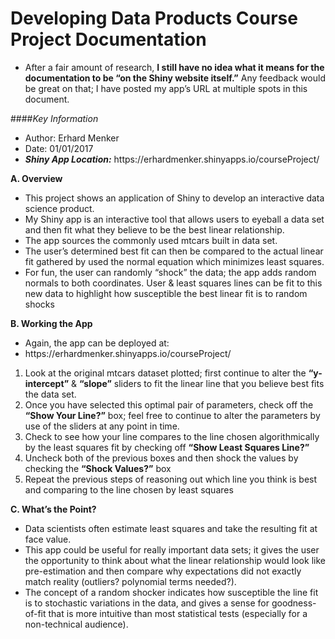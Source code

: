 Developing Data Products Course Project Documentation
===========================================================

- After a fair amount of research, **I still have no idea what it means for the documentation to be "on the Shiny website itself."** Any feedback would be great on that; I have posted my app's URL at multiple spots in this document. 

####*Key Information*

- Author: Erhard Menker
- Date: 01/01/2017
- ***Shiny App Location:*** https://erhardmenker.shinyapps.io/courseProject/

**A. Overview**

- This project shows an application of Shiny to develop an interactive data science product.
- My Shiny app is an interactive tool that allows users to eyeball a data set and then fit what they believe to be the best linear relationship.
- The app sources the commonly used mtcars built in data set.
- The user's determined best fit can then be compared to the actual linear fit gathered by used the normal equation which minimizes least squares.
- For fun, the user can randomly "shock" the data; the app adds random normals to both coordinates. User & least squares lines can be fit to this new data to highlight how susceptible the best linear fit is to random shocks


**B. Working the App**

- Again, the app can be deployed at: 
- https://erhardmenker.shinyapps.io/courseProject/

1) Look at the original mtcars dataset plotted; first continue to alter the **"y-intercept"** & **"slope"** sliders to fit the linear line that you believe best fits the data set.
2) Once you have selected this optimal pair of parameters, check off the **"Show Your Line?"** box; feel free to continue to alter the parameters by use of the sliders at any point in time.
3) Check to see how your line compares to the line chosen algorithmically by the least squares fit by checking off **"Show Least Squares Line?"**
4) Uncheck both of the previous boxes and then shock the values by checking the **"Shock Values?"** box
5) Repeat the previous steps of reasoning out which line you think is best and comparing to the line chosen by least squares

**C. What's the Point?**

- Data scientists often estimate least squares and take the resulting fit at face value.
- This app could be useful for really important data sets; it gives the user the opportunity to think about what the linear relationship would look like pre-estimation and then compare why expectations did not exactly match reality (outliers? polynomial terms needed?).
- The concept of a random shocker indicates how susceptible the line fit is to stochastic variations in the data, and gives a sense for goodness-of-fit that is more intuitive than most statistical tests (especially for a non-technical audience).
